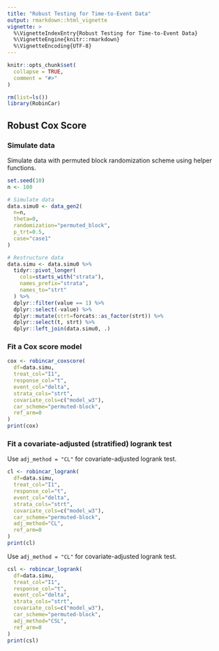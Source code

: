 ```yaml
---
title: "Robust Testing for Time-to-Event Data"
output: rmarkdown::html_vignette
vignette: >
  %\VignetteIndexEntry{Robust Testing for Time-to-Event Data}
  %\VignetteEngine{knitr::rmarkdown}
  %\VignetteEncoding{UTF-8}
---
```


```r
knitr::opts_chunk$set(
  collapse = TRUE,
  comment = "#>"
)
```

```r
rm(list=ls())
library(RobinCar)
```

## Robust Cox Score

### Simulate data

Simulate data with permuted block randomization scheme using helper functions.
```r
set.seed(10)
n <- 100

# Simulate data
data.simu0 <- data_gen2(
  n=n,
  theta=0,
  randomization="permuted_block",
  p_trt=0.5,
  case="case1"
)

# Restructure data
data.simu <- data.simu0 %>%
  tidyr::pivot_longer(
    cols=starts_with("strata"),
    names_prefix="strata",
    names_to="strt"
  ) %>%
  dplyr::filter(value == 1) %>%
  dplyr::select(-value) %>%
  dplyr::mutate(strt=forcats::as_factor(strt)) %>%
  dplyr::select(t, strt) %>%
  dplyr::left_join(data.simu0, .)
```

### Fit a Cox score model
```r
cox <- robincar_coxscore(
  df=data.simu,
  treat_col="I1",
  response_col="t",
  event_col="delta",
  strata_cols="strt",
  covariate_cols=c("model_w3"),
  car_scheme="permuted-block",
  ref_arm=0
)
print(cox)
```
### Fit a covariate-adjusted (stratified) logrank test

Use `adj_method = "CL"` for covariate-adjusted logrank test.
```r
cl <- robincar_logrank(
  df=data.simu,
  treat_col="I1",
  response_col="t",
  event_col="delta",
  strata_cols="strt",
  covariate_cols=c("model_w3"),
  car_scheme="permuted-block",
  adj_method="CL",
  ref_arm=0
)
print(cl)
```

Use `adj_method = "CL"` for covariate-adjusted logrank test.
```r
csl <- robincar_logrank(
  df=data.simu,
  treat_col="I1",
  response_col="t",
  event_col="delta",
  strata_cols="strt",
  covariate_cols=c("model_w3"),
  car_scheme="permuted-block",
  adj_method="CSL",
  ref_arm=0
)
print(csl)
```
